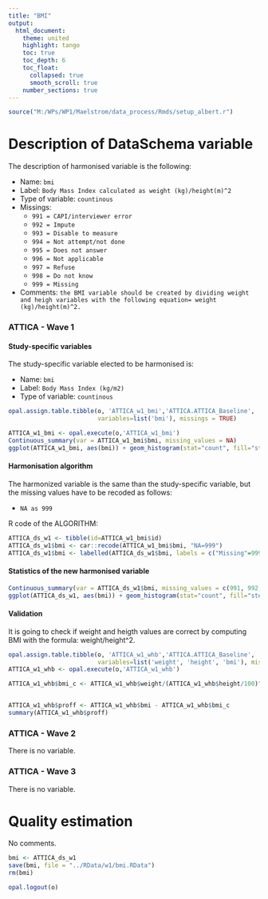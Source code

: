 ```yaml
---
title: "BMI"
output: 
  html_document:
    theme: united
    highlight: tango
    toc: true
    toc_depth: 6
    toc_float:
      collapsed: true
      smooth_scroll: true
    number_sections: true
---
```


<!-- ########################################################## --> 

<!-- # Installation, loading packages -->
<!-- **R script:** -->



```r
source("M:/WPs/WP1/Maelstrom/data_process/Rmds/setup_albert.r")
```

<!-- ########################################################## --> 

# Description of DataSchema variable 

The description of harmonised variable is the following:
  
* Name: `bmi`
* Label: `Body Mass Index calculated as weight (kg)/height(m)^2`
* Type of variable: `countinous`
* Missings: 
    + `991 = CAPI/interviewer error`
    + `992 = Impute`
    + `993 = Disable to measure`
    + `994 = Not attempt/not done`
    + `995 = Does not answer`
    + `996 = Not applicable`
    + `997 = Refuse`
    + `998 = Do not know`
    + `999 = Missing`
* Comments: `the BMI variable should be created by dividing weight and heigh variables with the following equation= weight (kg)/height(m)^2.`


### ATTICA - Wave 1 

#### Study-specific variables

The study-specific variable elected to be harmonised is:

* Name: `bmi`
* Label: `Body Mass Index (kg/m2)`
* Type of variable: `countinous`

```r
opal.assign.table.tibble(o, 'ATTICA_w1_bmi','ATTICA.ATTICA_Baseline',
                         variables=list('bmi'), missings = TRUE)
```

```r
ATTICA_w1_bmi <- opal.execute(o,'ATTICA_w1_bmi')
Continuous_summary(var = ATTICA_w1_bmi$bmi, missing_values = NA)
ggplot(ATTICA_w1_bmi, aes(bmi)) + geom_histogram(stat="count", fill="steelblue") + xlab("BMI") + ylab("Frequency")
```

#### Harmonisation algorithm
The harmonized variable is the same than the study-specific variable, but the missing values have to be recoded as follows:

* `NA as 999`

R code of the ALGORITHM:

```r
ATTICA_ds_w1 <- tibble(id=ATTICA_w1_bmi$id)
ATTICA_ds_w1$bmi <- car::recode(ATTICA_w1_bmi$bmi, "NA=999")
ATTICA_ds_w1$bmi <- labelled(ATTICA_ds_w1$bmi, labels = c("Missing"=999, "Do not know"=998, "Refuse"=997, "Not applicable"=996, "Does not answer"=995,  "Not attempt not done"=994, "Disable to measure"=993, "Impute"=992, "CAPI interviewer error"=991))
```

#### Statistics of the new harmonised variable
```r
Continuous_summary(var = ATTICA_ds_w1$bmi, missing_values = c(991, 992, 993, 994, 995, 996, 997, 998, 999))
ggplot(ATTICA_ds_w1, aes(bmi)) + geom_histogram(stat="count", fill="steelblue") + xlab("BMI") + ylab("Frequency") + xlim(10,120)
```

#### Validation
It is going to check if weight and heigth values are correct by computing BMI with the formula: weight/height^2. 
```r
opal.assign.table.tibble(o, 'ATTICA_w1_whb','ATTICA.ATTICA_Baseline',
                         variables=list('weight', 'height', 'bmi'), missings = TRUE)
ATTICA_w1_whb <- opal.execute(o,'ATTICA_w1_whb')

ATTICA_w1_whb$bmi_c <- ATTICA_w1_whb$weight/(ATTICA_w1_whb$height/100)^2


ATTICA_w1_whb$proff <- ATTICA_w1_whb$bmi - ATTICA_w1_whb$bmi_c
summary(ATTICA_w1_whb$proff)
```


### ATTICA - Wave 2 

There is no variable.

### ATTICA - Wave 3 

There is no variable.


# Quality estimation
No comments.

```r
bmi <- ATTICA_ds_w1
save(bmi, file = "../RData/w1/bmi.RData")
rm(bmi)
```

```r
opal.logout(o)
```

